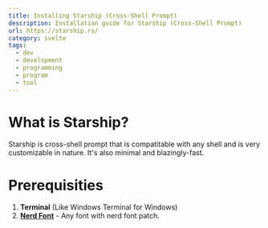 ```yaml
---
title: Installing Starship (Cross-Shell Prompt)
description: Installation guide for Starship (Cross-Shell Prompt)
url: https://starship.rs/
category: svelte
tags:
  - dev
  - development
  - programming
  - program
  - tool
---
```


# What is Starship?

Starship is cross-shell prompt that is compatitable with any shell and is very customizable in nature. It's also minimal and blazingly-fast.

# Prerequisities

1. **Terminal** (Like Windows Terminal for Windows)
2. [**Nerd Font**](https://www.nerdfonts.com/font-downloads) - Any font with nerd font patch.

